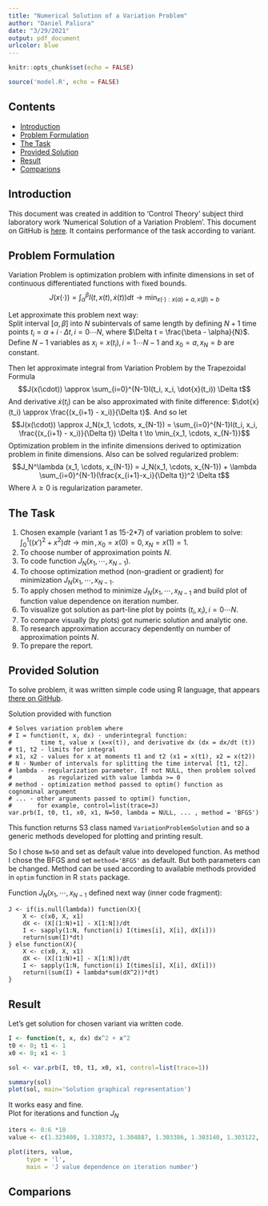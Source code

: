 ```yaml
---
title: "Numerical Solution of a Variation Problem"
author: "Daniel Paliura"
date: "3/29/2021"
output: pdf_document
urlcolor: blue
---
```


```r
knitr::opts_chunk$set(echo = FALSE)
```

```r
source('model.R', echo = FALSE)
```

## Contents

* [Introduction](#introduction)
* [Problem Formulation](#problem-formulation)
* [The Task](#the-task)
* [Provided Solution](#provided-solution)
* [Result](#result)
* [Comparions](#comparions)

## Introduction

This document was created in addition to 'Control Theory' subject third
laboratory work 'Numerical Solution of a Variation Problem'. This document on
GitHub is [here](https://github.com/dPaliura/Control_theory_labs/blob/main/lab3/report.pdf).
It contains performance of the task according to variant.

## Problem Formulation

Variation Problem is optimization problem with infinite dimensions in set of
continuous differentiated functions with fixed bounds.
$$J(x(\cdot)) = \int_{\alpha}^{\beta} I(t, x(t),\dot{x}(t))dt \to 
\min_{x(\cdot):x(\alpha)=a, x(\beta)=b}$$

Let approximate this problem next way:\
Split interval $[\alpha, \beta]$ into $N$ subintervals of same length by
defining $N+1$ time points $t_i=\alpha + i \cdot \Delta t, i=0 \cdots N$, where
$\Delta t = \frac{\beta - \alpha}{N}$.
Define $N-1$ variables as $x_i=x(t_i), i=1 \cdots N-1$ and $x_0=a, x_N=b$ are
constant.

Then let approximate integral from Variation Problem by the Trapezoidal Formula
$$J(x(\cdot)) \approx \sum_{i=0}^{N-1}I(t_i, x_i, \dot{x}(t_i)) \Delta t$$
And derivative $\dot{x}(t_i)$ can be also approximated with finite difference:
$\dot{x}(t_i) \approx \frac{(x_{i+1} - x_i)}{\Delta t}$.
And so let 
$$J(x(\cdot)) \approx J_N(x_1, \cdots, x_{N-1}) = 
\sum_{i=0}^{N-1}I(t_i, x_i, \frac{(x_{i+1} - x_i)}{\Delta t}) \Delta t \to
\min_{x_1, \cdots, x_{N-1}}$$
Optimization problem in the infinite dimensions derived to optimization problem
in finite dimensions.
Also can be solved regularized problem:
$$J_N^\lambda (x_1, \cdots, x_{N-1}) = J_N(x_1, \cdots, x_{N-1}) + 
\lambda \sum_{i=0}^{N-1}(\frac{x_{i+1}-x_i}{\Delta t})^2 \Delta t$$
Where $\lambda \ge 0$ is regularization parameter.

## The Task

1) Chosen example (variant 1 as 15-2*7) of variation problem to solve: 
    $\int_{0}^{1}((x')^2 + x^2)dt \to \min, x_0=x(0)=0, x_N=x(1)=1$.
2) To choose number of approximation points $N$.
3) To code function $J_N(x_1, \cdots ,x_{N-1})$.
4) To choose optimization method (non-gradient or gradient) for minimization
    $J_N(x_1, \cdots ,x_{N-1}$.
5) To apply chosen method to minimize $J_N(x_1, \cdots ,x_{N-1}$ and build
    plot of function value dependence on iteration number.
6) To visualize got solution as part-line plot by points
    $(t_i, x_i), i=0 \cdots N$.
7) To compare visually (by plots) got numeric solution and analytic one.
8) To research approximation accuracy dependently on number of approximation
    points $N$.
9) To prepare the report.

## Provided Solution

To solve problem, it was written simple code using R language, that appears 
[there on GitHub](https://github.com/dPaliura/Control_theory_labs/blob/main/lab3/model.R).

Solution provided with function
```
# Solves variation problem where
# I = function(t, x, dx) - underintegral function:
#        time t, value x (x=x(t)), and derivative dx (dx = dx/dt (t))
# t1, t2 - limits for integral
# x1, x2 - values for x at moments t1 and t2 (x1 = x(t1), x2 = x(t2))
# N - Number of intervals for splitting the time interval [t1, t2].
# lambda - regularization parameter. If not NULL, then problem solved
#          as regularized with value lambda >= 0
# method - optimization method passed to optim() function as cognominal argument
# ... - other arguments passed to optim() function,
#       for example, control=list(trace=3)
var.prb(I, t0, t1, x0, x1, N=50, lambda = NULL, ... , method = 'BFGS')
```
This function returns S3 class named ```VariationProblemSolution``` and so
a generic methods developed for plotting and printing result.

So I chose ```N=50``` and set as default value into developed function.
As method I chose the BFGS and set ```method='BFGS'``` as default. But both 
parameters can be changed. Method can be used according to available methods
provided in ```optim``` function in R ```stats``` package.

Function $J_N(x_1, \cdots ,x_{N-1}$ defined next way (inner code fragment):\
```
J <- if(is.null(lambda)) function(X){
    X <- c(x0, X, x1)
    dX <- (X[(1:N)+1] - X[1:N])/dt
    I <- sapply(1:N, function(i) I(times[i], X[i], dX[i]))
    return(sum(I)*dt)
} else function(X){
    X <- c(x0, X, x1)
    dX <- (X[(1:N)+1] - X[1:N])/dt
    I <- sapply(1:N, function(i) I(times[i], X[i], dX[i]))
    return((sum(I) + lambda*sum(dX^2))*dt)
}
```

## Result

Let's get solution for chosen variant via written code.

```r
I <- function(t, x, dx) dx^2 + x^2
t0 <- 0; t1 <- 1
x0 <- 0; x1 <- 1

sol <- var.prb(I, t0, t1, x0, x1, control=list(trace=1))

summary(sol)
plot(sol, main='Solution graphical representation')
```

It works easy and fine.\
Plot for iterations and function $J_N$

```r
iters <- 0:6 *10
value <- c(1.323400, 1.310372, 1.304887, 1.303386, 1.303140, 1.303122, 1.303113)

plot(iters, value,
     type = 'l',
     main = 'J value dependence on iteration number')
```





## Comparions
